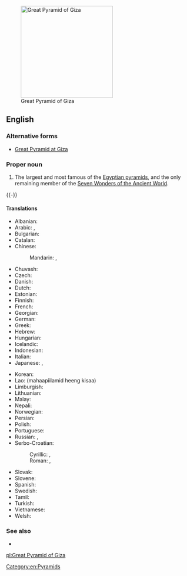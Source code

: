 [[File:Gizeh Cheops BW 1.jpg|thumb|250px|upright|Great Pyramid of Giza]]
==English==

===Alternative forms===
* [[Great Pyramid at Giza]]

===Proper noun===
{{en-proper noun|head=the [[great|Great]] [[pyramid|Pyramid]] [[of]] [[Giza]]}}

# The largest and most famous of the [[Egyptian pyramid]]s, and the only remaining member of the [[w:Seven Wonders of the Ancient World|Seven Wonders of the Ancient World]].
{{-}}

====Translations====
{{trans-top|the largest and most famous of the Egyptian pyramids}}
* Albanian: {{t|sq|piramida e Keopsit}}
* Arabic: {{t|ar|هرم أكبر|m|tr=háram ’ákbar}}, {{t|ar|هرم خوفو|m|tr=háram khuufuu}}
* Bulgarian: {{t|bg|Хеопсова пирамида|f|tr=Xeopsova piramida}}
* Catalan: {{t|ca|piràmide de Kheops|f}}
* Chinese:
*: Mandarin: {{t|cmn|吉薩金字塔|sc=Hani}}, {{t|cmn|吉萨金字塔|tr=Jísà jīnzìtǎ|sc=Hani}}
* Chuvash: {{t|cv|Хеопс пирамиди|sc=Cyrl}}
* Czech: {{t|cs|Chufuova pyramida|f}}
* Danish: {{t|da|Keopspyramiden}}
* Dutch: {{t|nl|piramide van Cheops|f}}
* Estonian: {{t|et|Cheopsi püramiid}}
* Finnish: {{t|fi|Kheopsin pyramidi}}
* French: {{t|fr|pyramide de Khéops|f}}
* Georgian: {{t|ka|ხეოფსის პირამიდა|sc=Geor}}
* German: {{t|de|Cheops-Pyramide|f}}
* Greek: {{t|el|πυραμίδα του Χέοπα|f|tr=pyramída tou Chéopa}}
* Hebrew: {{t|he|הפירמידה הגדולה של גיזה|f|tr=ha-piramída ha-gdolá shel gáza}}
* Hungarian: {{t|hu|Gízai piramisok}}
* Icelandic: {{t|is|pýramídinn mikli í Giza}}
* Indonesian: {{t|id|Piramida Agung Giza}}
* Italian: {{t|it|Piramide di Cheope|f}}
* Japanese: {{t|ja|ギザの大ピラミッド|tr=Giza-no dai-piramiddo}}, {{t|ja|クフ王のピラミッド|tr=Kufu-ō-no piramiddo}}
{{trans-mid}}
* Korean: {{t|ko|기자의 피라미드|tr=Gija-ui piramideu|sc=Hang}}
* Lao: {{t|lo|ມະຫາປີລະມິດ ແຫ່ງ ກິຊາ|sc=Laoo}} (mahaapiilamid heeng kisaa)
* Limburgish: {{t|li|Piramide va Cheops}}
* Lithuanian: {{t|lt|Cheopso piramidė}}
* Malay: {{t|ms|Piramid Agung Kufu}}
* Nepali: {{t|ne|मिश्रको पिरामिड|tr=mišrakī piramiḍ|sc=Deva}}
* Norwegian: {{t|no|Kheopspyramiden}}
* Persian: {{t|fa|هرم بزرگ جیزه|tr=haram bozorg jîzeh}}
* Polish: {{t|pl|Piramida Cheopsa|f}}
* Portuguese: {{t|pt|Pirâmide de Quéops|f}}
* Russian: {{t|ru|пирамида Хеопса|f|tr=piramída Xeópsa}}, {{t|ru|пирамида Хуфу|f|tr=piramída Xúfu}}
* Serbo-Croatian:
*: Cyrillic: {{t|sh|Велика Кеопсова пирамида|f|sc=Cyrl}}, {{t|sh|Кеопсова пирамида|f|sc=Cyrl}}
*: Roman: {{t|sh|Velika Keopsova piramida|f}}, {{t|sh|Keopsova piramida|f}}
* Slovak: {{t|sk|Chufuova pyramída|f}}
* Slovene: {{t|sl|Keopsova piramida|f}}
* Spanish: {{t|es|Gran Pirámide de Giza|f}}
* Swedish: {{t|sv|Cheopspyramiden}}
* Tamil: {{t|ta|கிசாவின் பெரிய பிரமிட்|tr=kicāviN periya piramiṭ|sc=Taml}}
* Turkish: {{t|tr|Keops piramidi}}
* Vietnamese: {{t|vi|Kim tự tháp Cheops}}
* Welsh: {{t|cy|Pyramidau'r Aifft}}
{{trans-bottom}}

===See also===
* {{projectlink|pedia}}

[[Category:en:Pyramids]]

[[pl:Great Pyramid of Giza]]